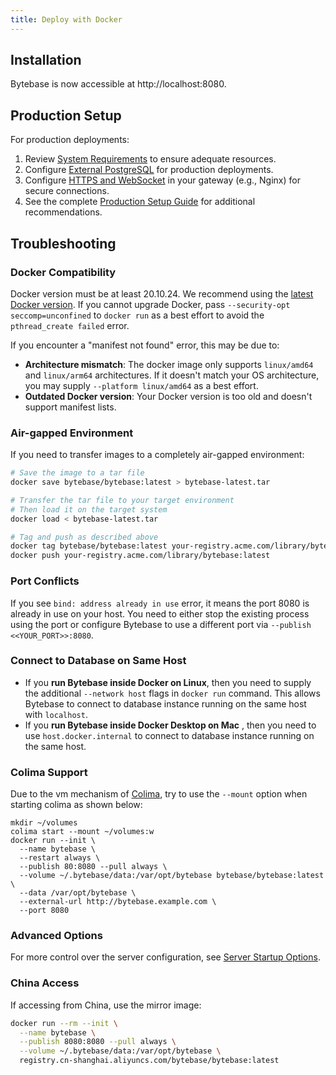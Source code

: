 ```yaml
---
title: Deploy with Docker
---
```



## Installation

<TerminalDockerRunVolume />

Bytebase is now accessible at http://localhost:8080.

## Production Setup

For production deployments:

1. Review [System Requirements](/get-started/self-host/production-setup#system-requirements) to ensure adequate resources.
2. Configure [External PostgreSQL](/get-started/self-host/external-postgres/) for production deployments.
3. Configure [HTTPS and WebSocket](/get-started/self-host/external-access) in your gateway (e.g., Nginx) for secure connections.
4. See the complete [Production Setup Guide](/get-started/self-host/production-setup/) for additional recommendations.

## Troubleshooting

### Docker Compatibility

Docker version must be at least 20.10.24. We recommend using the [latest Docker version](https://docs.docker.com/engine/install/). If you cannot upgrade Docker, pass `--security-opt seccomp=unconfined` to `docker run` as a best effort to avoid the `pthread_create failed` error.

If you encounter a "manifest not found" error, this may be due to:
- **Architecture mismatch**: The docker image only supports `linux/amd64` and `linux/arm64` architectures. If it doesn't match your OS architecture, you may supply `--platform linux/amd64` as a best effort.
- **Outdated Docker version**: Your Docker version is too old and doesn't support manifest lists.

### Air-gapped Environment

If you need to transfer images to a completely air-gapped environment:

```bash
# Save the image to a tar file
docker save bytebase/bytebase:latest > bytebase-latest.tar

# Transfer the tar file to your target environment
# Then load it on the target system
docker load < bytebase-latest.tar

# Tag and push as described above
docker tag bytebase/bytebase:latest your-registry.acme.com/library/bytebase:latest
docker push your-registry.acme.com/library/bytebase:latest
```

### Port Conflicts

If you see `bind: address already in use` error, it means the port 8080 is already in use on your host. You need to either stop the existing process using the port or configure Bytebase to use a different port via `--publish <<YOUR_PORT>>:8080`.

### Connect to Database on Same Host

- If you **run Bytebase inside Docker on Linux**, then you need to supply the additional `--network host` flags in `docker run` command. This allows Bytebase to connect to database instance running on the same host with `localhost`.
- If you **run Bytebase inside Docker Desktop on Mac** , then you need to use `host.docker.internal` to connect to database instance running on the same host.

### Colima Support

Due to the vm mechanism of [Colima](https://github.com/abiosoft/colima), try to use the `--mount` option when starting colima as shown below:

```text
mkdir ~/volumes
colima start --mount ~/volumes:w
docker run --init \
  --name bytebase \
  --restart always \
  --publish 80:8080 --pull always \
  --volume ~/.bytebase/data:/var/opt/bytebase bytebase/bytebase:latest \
  --data /var/opt/bytebase \
  --external-url http://bytebase.example.com \
  --port 8080
```

### Advanced Options

For more control over the server configuration, see [Server Startup Options](/reference/command-line).

### China Access

If accessing from China, use the mirror image:

```bash
docker run --rm --init \
  --name bytebase \
  --publish 8080:8080 --pull always \
  --volume ~/.bytebase/data:/var/opt/bytebase \
  registry.cn-shanghai.aliyuncs.com/bytebase/bytebase:latest
```